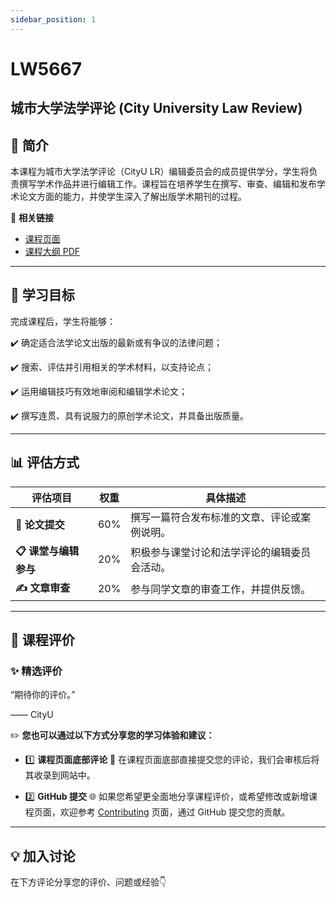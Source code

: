 ```yaml
---
sidebar_position: 1
---
```


# LW5667
## 城市大学法学评论 (City University Law Review)

## **📘 简介**
本课程为城市大学法学评论（CityU LR）编辑委员会的成员提供学分，学生将负责撰写学术作品并进行编辑工作。课程旨在培养学生在撰写、审查、编辑和发布学术论文方面的能力，并使学生深入了解出版学术期刊的过程。

🔗 **相关链接**
- [课程页面](https://www.cityu.edu.hk/catalogue/pg/202425/course/LW5667.htm)
- [课程大纲 PDF](https://www.cityu.edu.hk/catalogue/pg/202425/course/LW5667.pdf)

---

## **🎯 学习目标**

完成课程后，学生将能够：

✔️ 确定适合法学论文出版的最新或有争议的法律问题；

✔️ 搜索、评估并引用相关的学术材料，以支持论点；

✔️ 运用编辑技巧有效地审阅和编辑学术论文；

✔️ 撰写连贯、具有说服力的原创学术论文，并具备出版质量。

---

## **📊 评估方式**

| **评估项目**         | **权重** | **具体描述**                                                                                       |
|---------------------|---------|---------------------------------------------------------------------------------------------------|
| **📝 论文提交**       | 60%     | 撰写一篇符合发布标准的文章、评论或案例说明。                                                         |
| **📋 课堂与编辑参与** | 20%     | 积极参与课堂讨论和法学评论的编辑委员会活动。                                                         |
| **✍️ 文章审查**       | 20%     | 参与同学文章的审查工作，并提供反馈。                                                                 |

---

## **💬 课程评价**

### ✨ **精选评价**
<div className={commentStyles.commentBox}>
    <p className={commentStyles.commentText}>
        “期待你的评价。”
    </p>
    <p className={commentStyles.commentAuthor}>—— CityU</p>
</div>

✏️ **您也可以通过以下方式分享您的学习体验和建议：**

- 1️⃣ **课程页面底部评论**
💬 在课程页面底部直接提交您的评论，我们会审核后将其收录到网站中。

- 2️⃣ **GitHub 提交**
🌐 如果您希望更全面地分享课程评价，或希望修改或新增课程页面，欢迎参考 [Contributing](https://penjc.github.io/cityU-navigator/contributing) 页面，通过 GitHub 提交您的贡献。

---

## **💡 加入讨论**

在下方评论分享您的评价、问题或经验👇
<Utterances />
